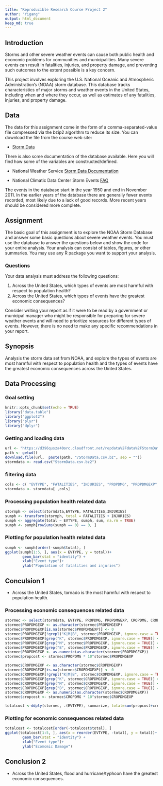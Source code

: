 ```yaml
---
title: "Reproducible Research Course Project 2"
author: "Yigang"
output: html_document
keep_md: true
---
```


## Introduction

Storms and other severe weather events can cause both public health and economic problems for communities and municipalities. Many severe events can result in fatalities, injuries, and property damage, and preventing such outcomes to the extent possible is a key concern.

This project involves exploring the U.S. National Oceanic and Atmospheric Administration's (NOAA) storm database. This database tracks characteristics of major storms and weather events in the United States, including when and where they occur, as well as estimates of any fatalities, injuries, and property damage.

## Data

The data for this assignment come in the form of a comma-separated-value file compressed via the bzip2 algorithm to reduce its size. You can download the file from the course web site:

- [Storm Data](https://d396qusza40orc.cloudfront.net/repdata%2Fdata%2FStormData.csv.bz2)  

There is also some documentation of the database available. Here you will find how some of the variables are constructed/defined.

- National Weather Service [Storm Data Documentation](https://d396qusza40orc.cloudfront.net/repdata%2Fpeer2_doc%2Fpd01016005curr.pdf)  

- National Climatic Data Center Storm Events [FAQ](https://d396qusza40orc.cloudfront.net/repdata%2Fpeer2_doc%2FNCDC%20Storm%20Events-FAQ%20Page.pdf)  

The events in the database start in the year 1950 and end in November 2011. In the earlier years of the database there are generally fewer events recorded, most likely due to a lack of good records. More recent years should be considered more complete.

## Assignment

The basic goal of this assignment is to explore the NOAA Storm Database and answer some basic questions about severe weather events. You must use the database to answer the questions below and show the code for your entire analysis. Your analysis can consist of tables, figures, or other summaries. You may use any R package you want to support your analysis.

### Questions
Your data analysis must address the following questions:

1. Across the United States, which types of events are most harmful with respect to population health?
2. Across the United States, which types of events have the greatest economic consequences?

Consider writing your report as if it were to be read by a government or municipal manager who might be responsible for preparing for severe weather events and will need to prioritize resources for different types of events. However, there is no need to make any specific recommendations in your report.

## Synopsis

Analysis the storm data set from NOAA, and explore the types of events are most harmful with respect to population health and the types of events have the greatest economic consequences across the Uinted States.

## Data Processing

### Goal setting
```r
knitr::opts_chunk$set(echo = TRUE)
library("data.table")
library("ggplot2")
library("plyr") 
library("dplyr")
```


### Getting and loading data

```r
url <- "https://d396qusza40orc.cloudfront.net/repdata%2Fdata%2FStormData.csv.bz2"
path <- getwd()
download.file(url,  paste(path, "/StormData.csv.bz", sep = ""))
stormdata <- read.csv("StormData.csv.bz2")
```

### filtering data

```r
cols <- c( "EVTYPE", "FATALITIES", "INJURIES", "PROPDMG", "PROPDMGEXP", "CROPDMG", "CROPDMGEXP")
stormdata <- stormdata[ ,cols]
```

### Processing population health related data 
```r
stormph <- select(stormdata,EVTYPE, FATALITIES,INJURIES)
sumph <- transform(stormph, total = FATALITIES + INJURIES)
sumph <- aggregate(total ~ EVTYPE, sumph, sum, na.rm = TRUE)
sumph <- sumph[rowSums(sumph == 0) == 0, ]
```

### Plotting for population health related data 
```r
sumph <- sumph[order(-sumph$total), ]
ggplot(sumph[1:5, ], aes(x = EVTYPE, y = total))+
        geom_bar(stat = "identity") +
        xlab("Event type")+
        ylab("Population of fatalities and injuries")
```

## Conculsion 1

- Across the United States, tornado is the most harmful with respect to population health.

### Processing economic consequences related data 
```r
stormec <- select(stormdata, EVTYPE, PROPDMG, PROPDMGEXP, CROPDMG, CROPDMGEXP)
stormec$PROPDMGEXP <- as.character(stormec$PROPDMGEXP)
stormec$PROPDMGEXP[is.na(stormec$PROPDMGEXP)] <- 0 
stormec$PROPDMGEXP[!grepl("K|M|B", stormec$PROPDMGEXP, ignore.case = TRUE)] <- 0 
stormec$PROPDMGEXP[grep("K", stormec$PROPDMGEXP, ignore.case = TRUE)] <- "3"
stormec$PROPDMGEXP[grep("M", stormec$PROPDMGEXP, ignore.case = TRUE)] <- "6"
stormec$PROPDMGEXP[grep("B", stormec$PROPDMGEXP, ignore.case = TRUE)] <- "9"
stormec$PROPDMGEXP <- as.numeric(as.character(stormec$PROPDMGEXP))
stormec$propcost <- stormec$PROPDMG * 10^stormec$PROPDMGEXP

stormec$CROPDMGEXP <- as.character(stormec$CROPDMGEXP)
stormec$CROPDMGEXP[is.na(stormec$CROPDMGEXP)] <- 0 
stormec$CROPDMGEXP[!grepl("K|M|B", stormec$CROPDMGEXP, ignore.case = TRUE)] <- 0 
stormec$CROPDMGEXP[grep("K", stormec$CROPDMGEXP, ignore.case = TRUE)] <- "3"
stormec$CROPDMGEXP[grep("M", stormec$CROPDMGEXP, ignore.case = TRUE)] <- "6"
stormec$CROPDMGEXP[grep("B", stormec$CROPDMGEXP, ignore.case = TRUE)] <- "9"
stormec$CROPDMGEXP <- as.numeric(as.character(stormec$CROPDMGEXP))
stormec$cropcost <- stormec$CROPDMG * 10^stormec$CROPDMGEXP

totalcost <-ddply(stormec, .(EVTYPE), summarize, total=sum(propcost+cropcost))  
```

### Plotting for economic consequences related data 
```r
totalcost <- totalcost[order(-totalcost$total), ]
ggplot(totalcost[1:5, ], aes(x = reorder(EVTYPE, -total), y = total))+
        geom_bar(stat = "identity") +
        xlab("Event type")+
        ylab("Ecomomic Damage")
```

## Conclusion 2

- Across the United States, flood and hurricane/typhoon have the greatest economic consequences.
